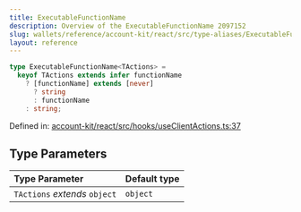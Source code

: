 ```yaml
---
title: ExecutableFunctionName
description: Overview of the ExecutableFunctionName 2097152
slug: wallets/reference/account-kit/react/src/type-aliases/ExecutableFunctionName
layout: reference
---
```


```ts
type ExecutableFunctionName<TActions> =
  keyof TActions extends infer functionName
    ? [functionName] extends [never]
      ? string
      : functionName
    : string;
```

Defined in: [account-kit/react/src/hooks/useClientActions.ts:37](https://github.com/alchemyplatform/aa-sdk/blob/923a52171f7246172caf350853843e6680197da9/account-kit/react/src/hooks/useClientActions.ts#L37)

## Type Parameters

| Type Parameter                | Default type |
| :---------------------------- | :----------- |
| `TActions` _extends_ `object` | `object`     |
